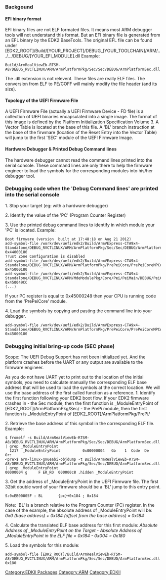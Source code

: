 === Backgound ===

==== EFI binary format ====
EFI binary files are not ELF formated files. It means most ARM debugger tools will not understand this format. But an EFI binary file is generated from an EFL binary by the EDK2 BaseTools.
The original EFL file can be found under [EDK2_ROOT]/Build/[YOUR_PROJECT]/DEBUG_[YOUR_TOOLCHAIN]/ARM/.../.../DEBUG/[YOUR_EFI_MODULE].dll
Example:
<pre>Build/ArmRealViewEb-RTSM-A8/DEBUG_RVCTLINUX/ARM/ArmPlatformPkg/Sec/Sec/DEBUG/ArmPlatformSec.dll</pre>
The .dll extension is not relevent. These files are really ELF files.
The conversion from ELF to PE/COFF will mainly modify the file header (and its size).

==== Topology of the UEFI Firmware File ====
A UEFI Firmware File (actually a UEFI Firmware Device - FD file) is a collection of UEFI binaries encapsulated into a single image.
The format of this image is defined by the Platform Initialization Specification Volume 3.
A Vector Table is located at the base of this file. A 'BL' branch instruction at the base of the firwmare (location of the Reset Entry into the Vector Table) will jump to the first 'SEC' module of the UEFI Firmware Image.

==== Hardware Debugger & Printed Debug Command lines ====
The hardware debugger cannot read the command lines printed into the serial console.
These command lines are only there to help the firmware engineer to load the symbols for the corresponding modules into his/her debugger tool.

=== Debugging code when the 'Debug Command lines' are printed into the serial console ===
1. Stop your target (eg: with a hardware debugger)

2. Identify the value of the 'PC' (Program Counter Register)

3. Use the printed debug command lines to identify in which module your 'PC' is located.
Example:
<pre>
Boot firmware (version  built at 17:48:18 on Aug 21 2012)
add-symbol-file /work/dev/uefi/edk2/Build/ArmVExpress-CTA9x4-Standalone/DEBUG_RVCTLINUX/ARM/ArmPlatformPkg/Sec/Sec/DEBUG/ArmPlatformSec.dll 0x44000180
Trust Zone Configuration is disabled
add-symbol-file /work/dev/uefi/edk2/Build/ArmVExpress-CTA9x4-Standalone/DEBUG_RVCTLINUX/ARM/ArmPlatformPkg/PrePeiCore/PrePeiCoreMPCore/DEBUG/ArmPlatformPrePeiCore.dll 0x45000180
add-symbol-file /work/dev/uefi/edk2/Build/ArmVExpress-CTA9x4-Standalone/DEBUG_RVCTLINUX/ARM/MdeModulePkg/Core/Pei/PeiMain/DEBUG/PeiCore.dll 0x450049CC
(...)
</pre>
If your PC register is equal to 0x45000248 then your CPU is running code from the 'PrePeiCore' module.

4. Load the symbols by copying and pasting the command line into your debugger.
<pre>add-symbol-file /work/dev/uefi/edk2/Build/ArmVExpress-CTA9x4-Standalone/DEBUG_RVCTLINUX/ARM/ArmPlatformPkg/PrePeiCore/PrePeiCoreMPCore/DEBUG/ArmPlatformPrePeiCore.dll 0x45000180</pre>

=== Debugging initial bring-up code (SEC phase) ===
<u>Scope:</u> The UEFI Debug Support has not been initialized yet. And the platform crashes before the UART or any output are available to the firmware engineer.

As you do not have UART yet to print out to the location of the initial symbols, you need to calculate manually the corresponding ELF base address that will be used to load the symbols at the correct location. We will use the base address of the first called function as a reference.
1. Identify the first function following your EDK2 boot flow. If your EDK2 firmware crashes in
- the Sec module, then the first function is _ModuleEntryPoint of [EDK2_ROOT]/ArmPlatformPkg/Sec/
- the PrePi module, then the first function is _ModuleEntryPoint of [EDK2_ROOT]/ArmPlatformPkg/PrePi/

2. Retrieve the base address of this symbol in the corresponding ELF file.
Example:
<pre>$ fromelf -s Build/ArmRealViewEb-RTSM-A8/DEBUG_RVCTLINUX/ARM/ArmPlatformPkg/Sec/Sec/DEBUG/ArmPlatformSec.dll | grep _ModuleEntryPoint
  1217  _ModuleEntryPoint          0x00000004   Gb    1  Code  De 
Or:
<pre>$ arm-linux-gnueabi-objdump -t Build/ArmRealViewEb-RTSM-A8/DEBUG_RVCTLINUX/ARM/ArmPlatformPkg/Sec/Sec/DEBUG/ArmPlatformSec.dll | grep _ModuleEntryPoint
00000004 g     F ER_RO  000000c8 .hidden _ModuleEntryPoint</pre>

3. Get the address of _ModuleEntryPoint in the UEFI Firmware file. The first 32bit double word of your firmware should be a 'BL' jump to this entry point.
<pre>S:0xEB00005F : BL       {pc}+0x184 ; 0x184</pre>
Note: 'BL' is a branch relative to the Program Counter (PC) register. In the case of the example, the absolute address of _ModuleEntryPoint will be:
<i>0x0 (base address) + 0x184 (offset from the base address) = 0x184</i>

4. Calculate the translated ELF base address for this first module:
<i>Absolute Address of _ModuleEntryPoint on the Target - Absolute Address of _ModuleEntryPoint in the ELF file = 0x184 - 0x004 = 0x180</i>

5. Load the symbols for this module:
<pre>add-symbol-file [EDK2_ROOT]/Build/ArmRealViewEb-RTSM-A8/DEBUG_RVCTLINUX/ARM/ArmPlatformPkg/Sec/Sec/DEBUG/ArmPlatformSec.dll 0x180</pre>


[[Category:EDKII Packages]]
[[Category:ARM]]
[[Category:EDKII]]
